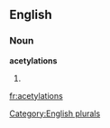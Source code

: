 
==English==

===Noun===
'''acetylations'''

# {{plural of|[[acetylation]]}}

[[Category:English plurals]]

[[fr:acetylations]]